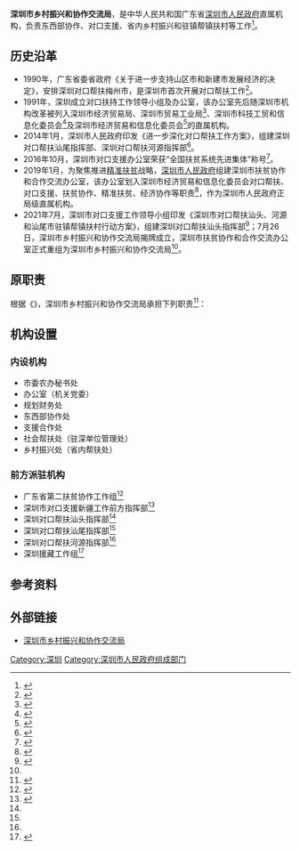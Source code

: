 {{Infobox PRCG
|机构名称=深圳市乡村振兴和协作交流局
|加挂牌子 = 
|标志1=National Emblem of the People's Republic of China (2).svg
|标志1说明=[[s:国务院关于国家行政机关和企业事业单位社会团体印章管理的规定|1999年规定]]：[[印章|印章]][[直径|直径]]5厘米，中央刊[[中华人民共和国国徽|国徽]]，由[[深圳市人民政府|深圳市人民政府]]制发。
|职位1=局长
|人员1=刘卫翔
|职位2=副局长
|人员2=刘大平、{{wrap}}骆浪萍
|人数2=2
|职位3=机关党委书记
|人员3=林更斌
|职位4=市委农办专职副主任
|人员4=欧阳卫国
|成立时间=2021年7月26日
|上级机构=[[深圳市人民政府|深圳市人民政府]]
|机构类型=[[深圳市人民政府直属机构|深圳市人民政府直属机构]]
|行政级别=副地厅级
|中共本级=中国共产党深圳市乡村振兴和协作交流局党组
|本级纪检监察=
|前身=
|地址1=[[广东省|广东省]][[深圳市|深圳市]][[福田区|福田区]][[市民中心_(深圳)|市民中心]]C区一层
|网站=xczxhxzjlj.sz.gov.cn/
|网址=http://xczxhxzjlj.sz.gov.cn/
}}

'''深圳市乡村振兴和协作交流局'''，是中华人民共和国广东省[[深圳市人民政府|深圳市人民政府]]直属机构，负责东西部协作、对口支援、省内乡村振兴和驻镇帮镇扶村等工作<ref name=":2">{{Cite web|title=深圳市乡村振兴和协作交流局正式揭牌|url=http://fphzb.sz.gov.cn/gkmlpt/content/9/9020/post_9020230.html#3275|access-date=2021-07-26|work=fphzb.sz.gov.cn|archive-date=2021-07-26|archive-url=https://web.archive.org/web/20210726155015/http://fphzb.sz.gov.cn/gkmlpt/content/9/9020/post_9020230.html#3275|dead-url=no}}</ref>。

== 历史沿革 ==

* 1990年，广东省委省政府《关于进一步支持山区市和新建市发展经济的决定》，安排深圳对口帮扶梅州市，是深圳市首次开展对口帮扶工作<ref>{{Cite web|title=镌刻：答卷写在扶贫路上_深圳特区报数字报|url=http://sztqb.sznews.com/PC/content/202102/25/content_992699.html|accessdate=2021-03-27|work=sztqb.sznews.com}}</ref>。
* 1991年，深圳成立对口扶持工作领导小组及办公室，该办公室先后随深圳市机构改革被列入深圳市经济贸易局、深圳市贸易工业局<ref>{{Cite web|title=深圳市人民政府办公厅印发深圳市贸易工业局职能配置内设机构和人员编制规定的通知--2004年第22期（总第392期）|url=http://www.sz.gov.cn/zfgb/2004/gb392/content/post_4983895.html|accessdate=2021-03-27|work=www.sz.gov.cn}}</ref>、深圳市科技工贸和信息化委员会<ref>{{Cite web|title=深圳市人民政府关于调整市政府部分工作部门及相关职责的通知--2012年第2期（总第770期）|url=http://www.sz.gov.cn/zfgb/2012_1/gb770/content/post_5002873.html|accessdate=2021-03-27|work=www.sz.gov.cn}}</ref>及深圳市经济贸易和信息化委员会<ref>{{Cite web|title=深圳市经济贸易和信息化委员会 深圳市财政委员会关于印发《深圳市对口支援专项资金管理办法》（试行）的通知--2018年第16期（总第1048期）|url=http://www.sz.gov.cn/zfgb/2018/gb1048/content/mpost_4993416.html|accessdate=2021-03-27|work=www.sz.gov.cn}}</ref>的直属机构。
*2014年1月，深圳市人民政府印发《进一步深化对口帮扶工作方案》，组建深圳对口帮扶汕尾指挥部、深圳对口帮扶河源指挥部<ref name=":0">{{Cite web|title=中共深圳市委办公厅 深圳市人民政府办公厅印发《深圳市进一步深化对口帮扶工作总体方案》的通知--2014年第7期（总第870期）|url=http://www.sz.gov.cn/zfgb/2014/gb870/content/post_4993096.html|accessdate=2021-03-27|work=www.sz.gov.cn}}</ref>。
*2016年10月，深圳市对口支援办公室荣获“全国扶贫系统先进集体”称号<ref>{{Cite web|title=深圳市对口支援办荣获“全国扶贫系统先进集体”称号_广东扶贫信息网|url=http://www.gdfp.gov.cn/fpyw/jdxw/201610/t20161018_799002.htm|accessdate=2021-03-27|work=www.gdfp.gov.cn}}</ref>。
*2019年1月，为聚焦推进[[精准扶贫|精准扶贫]]战略，[[深圳市人民政府|深圳市人民政府]]组建深圳市扶贫协作和合作交流办公室，该办公室划入深圳市经济贸易和信息化委员会对口帮扶、对口支援、扶贫协作、精准扶贫、经济协作等职责<ref>{{Cite web|title=重磅！深圳机构改革方案来了！_工作|url=http://www.sohu.com/a/288130854_780216|accessdate=2021-03-27|work=www.sohu.com|language=en|archive-date=2020-03-01|archive-url=https://web.archive.org/web/20200301043753/https://www.sohu.com/a/288130854_780216|dead-url=no}}</ref>，作为深圳市人民政府正局级直属机构。
*2021年7月，深圳市对口支援工作领导小组印发《深圳市对口帮扶汕头、河源和汕尾市驻镇帮镇扶村行动方案》，组建深圳对口帮扶汕头指挥部<ref name=":1">{{Cite web|title=深圳市对口汕头、河源和汕尾市驻镇帮镇扶村行动全面启动--部门动态|url=http://www.sz.gov.cn/cn/xxgk/zfxxgj/bmdt/content/post_8932884.html|access-date=2021-07-09|work=www.sz.gov.cn|archive-date=2021-07-09|archive-url=https://web.archive.org/web/20210709190623/http://www.sz.gov.cn/cn/xxgk/zfxxgj/bmdt/content/post_8932884.html|dead-url=no}}</ref>；7月26日，深圳市乡村振兴和协作交流局揭牌成立，深圳市扶贫协作和合作交流办公室正式重组为深圳市乡村振兴和协作交流局<ref name=":2" />。

== 原职责 ==
根据《{{s|深圳市乡村振兴和协作交流局职能配置、内设机构和人员编制规定}}》，深圳市乡村振兴和协作交流局承担下列职责<ref>{{Cite web|title=机构概况-深圳市乡村振兴和协作交流局网站|url=http://xczxhxzjlj.sz.gov.cn/zwgk/jgzn/jggk/|access-date=2022-01-13|work=xczxhxzjlj.sz.gov.cn}}</ref>：

{{columns-list|2|
#负责统筹推进巩固拓展脱贫攻坚成果同乡村振兴有效衔接。
#拟订并组织实施乡村振兴战略规划政策、文件法规，组织实施深汕特别合作区乡村振兴工作。
#协调推进乡村治理体系建设，承担乡村振兴实绩考核评估工作, 推动区域协调发展，促进共同富裕。
#贯彻落实国家和省下达的东西部协作任务及省内对口帮扶、驻镇帮镇扶村任务，统筹市外乡村振兴有关任务。}}
== 机构设置 ==

=== 内设机构 ===
* 市委农办秘书处
*办公室（机关党委）
* 规划财务处
*东西部协作处
* 支援合作处
* 社会帮扶处（驻深单位管理处）
* 乡村振兴处（省内帮扶处）

=== 前方派驻机构 ===

* 广东省第二扶贫协作工作组<ref>{{Cite web|title=广东省第二扶贫协作工作组：东西部扶贫协作的“粤桂”样本_深圳特区报数字报|url=http://sztqb.sznews.com/PC/content/202103/01/content_994462.html|accessdate=2021-03-27|work=sztqb.sznews.com}}</ref>
* 深圳市对口支援新疆工作前方指挥部<ref>{{Cite web|title=深圳援疆指挥部召开干部人才大会_深圳新闻网|url=http://www.sznews.com/news/content/2019-03/01/content_21442664.htm|accessdate=2021-03-27|work=www.sznews.com}}</ref>
*深圳对口帮扶汕头指挥部<ref name=":1" />
* 深圳对口帮扶汕尾指挥部<ref name=":0" />
* 深圳对口帮扶河源指挥部<ref name=":0" />
* 深圳援藏工作组<ref>{{Cite web|title=深圳市第九批援藏工作组组长刘珍春：弘扬深圳精神，建设幸福察隅_援藏_中国西藏网|url=http://www.tibet.cn/cn/index/aid_tibet/202101/t20210106_6932035.html|accessdate=2021-03-27|work=www.tibet.cn|archive-date=2021-01-17|archive-url=https://web.archive.org/web/20210117161817/http://www.tibet.cn/cn/index/aid_tibet/202101/t20210106_6932035.html|dead-url=no}}</ref>

== 参考资料 ==
{{reflist}}

== 外部链接 ==

* [http://xczxhxzjlj.sz.gov.cn/ 深圳市乡村振兴和协作交流局] {{Wayback|url=http://xczxhxzjlj.sz.gov.cn/ |date=20211023234556 }}

{{深圳市人民政府}}

[[Category:深圳|Category:深圳]]
[[Category:深圳市人民政府组成部门|Category:深圳市人民政府组成部门]]